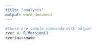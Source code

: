 ```yaml
---
title: "analysis"
output: word_document
---
```


```r
#these are sample commands with output
rver <- R.Version()
rver$nickname
```
